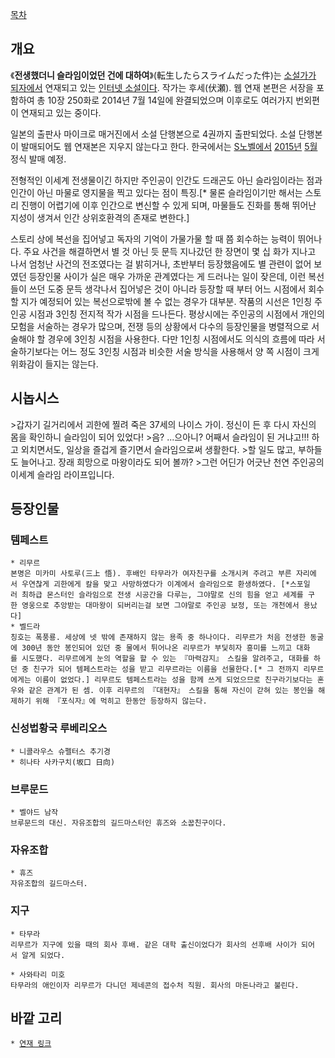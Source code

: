 [[목차]]

== 개요 ==
《'''전생했더니 슬라임이었던 건에 대하여'''》(転生したらスライムだった件)는 [[소설가가 되자]]에서 연재되고 있는 [[인터넷 소설]]이다. 작가는 후세(伏瀬). 웹 연재 본편은 서장을 포함하여 총 10장 250화로 2014년 7월 14일에 완결되었으며 이후로도 여러가지 번외편이 연재되고 있는 중이다.

일본의 출판사 마이크로 매거진에서 소설 단행본으로 4권까지 출판되었다. 소설 단행본이 발매되어도 웹 연재본은 지우지 않는다고 한다. 한국에서는 [[S노벨]]에서 [[2015년]] [[5월]] 정식 발매 예정.

전형적인 이세계 전생물이긴 하지만 주인공이 인간도 드래곤도 아닌 슬라임이라는 점과 인간이 아닌 마물로 영지물을 찍고 있다는 점이 특징.[* 물론 슬라임이기만 해서는 스토리 진행이 어렵기에 이후 인간으로 변신할 수 있게 되며, 마물들도 진화를 통해 뛰어난 지성이 생겨서 인간 상위호환격의 존재로 변한다.]

스토리 상에 복선을 집어넣고 독자의 기억이 가물가물 할 때 쯤 회수하는 능력이 뛰어나다. 주요 사건을 해결하면서 별 것 아닌 듯 문득 지나갔던 한 장면이 몇 십 화가 지나고 나서 엄청난 사건의 전조였다는 걸 밝히거나, 초반부터 등장했음에도 별 관련이 없어 보였던 등장인물 사이가 실은 매우 가까운 관계였다는 게 드러나는 일이 잦은데, 이런 복선들이 쓰던 도중 문득 생각나서 집어넣은 것이 아니라 등장할 때 부터 어느 시점에서 회수할 지가 예정되어 있는 복선으로밖에 볼 수 없는 경우가 대부분. 작품의 시선은 1인칭 주인공 시점과 3인칭 전지적 작가 시점을 드나든다. 평상시에는 주인공의 시점에서 개인의 모험을 서술하는 경우가 많으며, 전쟁 등의 상황에서 다수의 등장인물을 병렬적으로 서술해야 할 경우에 3인칭 시점을 사용한다. 다만 1인칭 시점에서도 의식의 흐름에 따라 서술하기보다는 어느 정도 3인칭 시점과 비슷한 서술 방식을 사용해서 양 쪽 시점이 크게 위화감이 들지는 않는다.

== 시놉시스 ==
>갑자기 길거리에서 괴한에 찔려 죽은 37세의 나이스 가이. 정신이 든 후 다시 자신의 몸을 확인하니 슬라임이 되어 있었다! 
>음? ...으아니? 어째서 슬라임이 된 거냐고!!! 하고 외치면서도, 일상을 즐겁게 즐기면서 슬라임으로써 생활한다. 
>할 일도 많고, 부하들도 늘어나고. 장래 희망으로 마왕이라도 되어 볼까?
>그런 어딘가 어긋난 천연 주인공의 이세계 슬라임 라이프입니다.

== 등장인물 ==
=== 템페스트 ===
 * 리무르
 본명은 미카미 사토루(三上 悟). 후배인 타무라가 여자친구를 소개시켜 주려고 부른 자리에서 우연찮게 괴한에게 칼을 맞고 사망하였다가 이계에서 슬라임으로 환생하였다. [*스포일러 최하급 몬스터인 슬라임으로 전생 시공간을 다루는, 그야말로 신의 힘을 얻고 세계를 구한 영웅으로 추앙받는 대마왕이 되버리는걸 보면 그야말로 주인공 보정, 또는 개천에서 용났다]
 * 벨드라
 칭호는 폭풍룡. 세상에 넷 밖에 존재하지 않는 용족 중 하나이다. 리무르가 처음 전생한 동굴에 300년 동안 봉인되어 있던 중 물에서 튀어나온 리무르가 부딫히자 흥미를 느끼고 대화를 시도했다. 리무르에게 눈의 역할을 할 수 있는 『마력감지』 스킬을 알려주고, 대화를 하던 중 친구가 되어 템페스트라는 성을 받고 리무르라는 이름을 선물한다.[* 그 전까지 리무르에게는 이름이 없었다.] 리무르도 템페스트라는 성을 함께 쓰게 되었으므로 친구라기보다는 혼우와 같은 관계가 된 셈. 이후 리무르의 『대현자』 스킬을 통해 자신이 갇혀 있는 봉인을 해제하기 위해 『포식자』에 먹히고 한동안 등장하지 않는다.

=== 신성법황국 루베리오스 ===
 * 니콜라우스 슈펠터스 추기경
 * 히나타 사카구치(坂口 日向)

=== 브루문드 ===
 * 벨야드 남작
 브루문드의 대신. 자유조합의 길드마스터인 휴즈와 소꿉친구이다.

=== 자유조합 ===
 * 휴즈
 자유조합의 길드마스터.

=== 지구 ===
 * 타무라
 리무르가 지구에 있을 때의 회사 후배. 같은 대학 출신이었다가 회사의 선후배 사이가 되어서 알게 되었다.

 * 사와타리 미호
 타무라의 애인이자 리무르가 다니던 제네콘의 접수처 직원. 회사의 마돈나라고 불린다. 


== 바깥 고리 ==
 * [http://ncode.syosetu.com/n6316bn/ 연재 링크]

